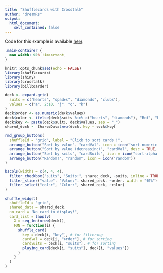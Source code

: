 ```yaml
---
title: "Shufflecards with Crosstalk"
author: "dreamRs"
output:
  html_document:
    self_contained: false
---
```


Code for this example is available [here](https://github.com/dreamRs/shufflecards/blob/master/inst/examples/playing-cards-crosstalk/index.Rmd).

<!-- custom CSS to make the document full width -->
```css
.main-container {
  max-width: 95% !important;
}
```


```r
knitr::opts_chunk$set(echo = FALSE)
library(shufflecards)
library(shiny)
library(crosstalk)
library(billboarder)
```


<!-- Shared data use to filter cards with crosstalk -->
```r
deck <- expand.grid(
  suits = c("hearts", "spades", "diamonds", "clubs"),
  values = c("a", 2:10, "j", "q", "k")
)
deck$order <- as.numeric(deck$values)
deck$color <- ifelse(deck$suits %in% c("hearts", "diamonds"), "Red", "Black")
deck$key <- paste(deck$suits, deck$values, sep = "_")
shared_deck <- SharedData$new(deck, key = deck$key)
```


<!-- sorting buttons -->
```r
rmd_group_buttons(
  shuffleId = "grid", label = "Click to sort cards !",
  arrange_button("Sort by value", "cardVal", icon = icon("sort-numeric-asc")),
  arrange_button("Sort by value (decreasing)", "cardVal", desc = TRUE, icon = icon("sort-numeric-desc")),
  arrange_button("Sort by suits", "cardSuits", icon = icon("sort-alpha-asc")),
  arrange_button("Random!", "random", icon = icon("random"))
)
```

<!-- crosstalk widgets to filter cards -->
```r
bscols(widths = c(4, 4, 4),
  filter_checkbox("suits", "Suits:", shared_deck, ~suits, inline = TRUE),
  filter_slider("value", "Value:", shared_deck, ~order, width = "90%"),
  filter_select("color", "Color:", shared_deck, ~color)
)
```


<!-- shuffler grid -->
```r
shuffle_widget(
  shuffleId = "grid",
  shared_data = shared_deck,
  no_card = "No card to display!",
  card_list = lapply(
    X = seq_len(nrow(deck)),
    FUN = function(i) {
      shuffle_card(
        key = deck[i, "key"], # for filtering
        cardVal = deck[i, "order"], # for sorting
        cardSuits = deck[i, "suits"], # for sorting
        playing_card(deck[i, "suits"], deck[i, "values"])
      )
    }
  )
)
```

